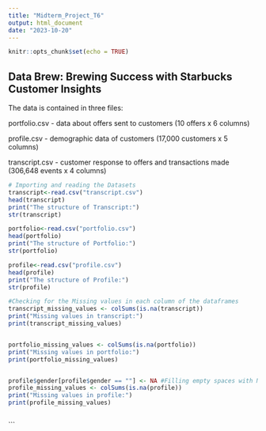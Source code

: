 ```yaml
---
title: "Midterm_Project_T6"
output: html_document
date: "2023-10-20"
---
```


```r
knitr::opts_chunk$set(echo = TRUE)
```

## Data Brew: Brewing Success with Starbucks Customer Insights
The data is contained in three files:

portfolio.csv - data about offers sent to customers (10 offers x 6 columns)

profile.csv - demographic data of customers (17,000 customers x 5 columns)

transcript.csv - customer response to offers and transactions made (306,648 events x 4 columns)


```r
# Importing and reading the Datasets 
transcript<-read.csv("transcript.csv")
head(transcript)
print("The structure of Transcript:")
str(transcript)

portfolio<-read.csv("portfolio.csv")
head(portfolio)
print("The structure of Portfolio:")
str(portfolio)

profile<-read.csv("profile.csv")
head(profile)
print("The structure of Profile:")
str(profile)
```
```r
#Checking for the Missing values in each column of the dataframes
transcript_missing_values <- colSums(is.na(transcript))
print("Missing values in transcript:")
print(transcript_missing_values)


portfolio_missing_values <- colSums(is.na(portfolio))
print("Missing values in portfolio:")
print(portfolio_missing_values)


profile$gender[profile$gender == ""] <- NA #Filling empty spaces with NA values
profile_missing_values <- colSums(is.na(profile))
print("Missing values in profile:")
print(profile_missing_values)
```
```r

```






```